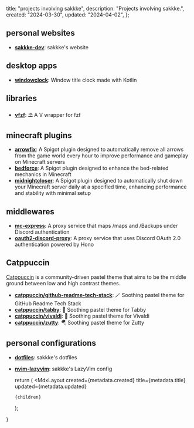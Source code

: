 
  title: "projects involving sakkke",
  description: "Projects involving sakkke.",
  created: "2024-03-30",
  updated: "2024-04-02",
};

## personal websites

- **[sakkke-dev](https://github.com/sakkke/sakkke-dev)**: sakkke's website

## desktop apps

- **[windowclock](https://github.com/sakkke/windowclock)**: Window title clock made with Kotlin

## libraries

- **[vfzf](https://github.com/sakkke/vfzf)**: ⛱️ A V wrapper for fzf

## minecraft plugins

- **[arrowfix](https://github.com/sakkke/arrowfix)**: A Spigot plugin designed to automatically remove all arrows from the game world every hour to improve performance and gameplay on Minecraft servers
- **[bedforce](https://github.com/sakkke/bedforce)**: A Spigot plugin designed to enhance the bed-related mechanics in Minecraft
- **[midnightcloser](https://github.com/sakkke/midnightcloser)**: A Spigot plugin designed to automatically shut down your Minecraft server daily at a specified time, enhancing performance and stability with minimal setup

## middlewares

- **[mc-express](https://github.com/sakkke/mc-express)**: A proxy service that maps /maps and /Backups under Discord authentication
- **[oauth2-discord-proxy](https://github.com/sakkke/oauth2-discord-proxy)**: A proxy service that uses Discord OAuth 2.0 authentication powered by Hono

## Catppuccin

[Catppuccin](https://catppuccin.com/) is a community-driven pastel theme that aims to be the middle ground between low and high contrast themes.

- **[catppuccin/github-readme-tech-stack](https://github.com/catppuccin/github-readme-tech-stack)**: 🪄 Soothing pastel theme for GitHub Readme Tech Stack
- **[catppuccin/tabby](https://github.com/catppuccin/tabby)**: 🌊 Soothing pastel theme for Tabby
- **[catppuccin/vivaldi](https://github.com/catppuccin/vivaldi)**: 🎻 Soothing pastel theme for Vivaldi
- **[catppuccin/zutty](https://github.com/catppuccin/zutty)**: 🪂 Soothing pastel theme for Zutty

## personal configurations

- **[dotfiles](https://github.com/sakkke/dotfiles)**: sakkke's dotfiles
- **[nvim-lazyvim](https://github.com/sakkke/nvim-lazyvim)**: sakkke's LazyVim config

  return (
    <MdxLayout
      created={metadata.created}
      title={metadata.title}
      updated={metadata.updated}
    >
      {children}
    </MdxLayout>
  );
}
